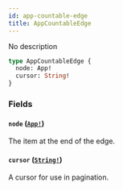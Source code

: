 ```yaml
---
id: app-countable-edge
title: AppCountableEdge
---
```


No description

```graphql
type AppCountableEdge {
  node: App!
  cursor: String!
}
```

### Fields

#### `node` ([`App!`](/api-reference/objects/app.mdx))

The item at the end of the edge.

#### `cursor` ([`String!`](/api-reference/scalars/string.mdx))

A cursor for use in pagination.
